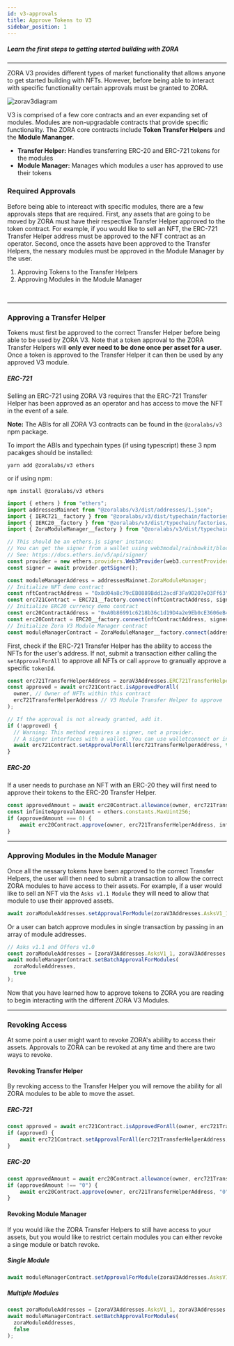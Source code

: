 ```yaml
---
id: v3-approvals
title: Approve Tokens to V3
sidebar_position: 1
---
```


##### Learn the first steps to getting started building with ZORA

---
ZORA V3 provides different types of market functionality that allows anyone to get started building with NFTs.
However, before being able to interact with specific functionality certain approvals must be granted to ZORA.

![zorav3diagram](../../static/img/zora_v3_diagram.png)

V3 is comprised of a few core contracts and an ever expanding set of modules. 
Modules are non-upgradable contracts that provide specific functionality.
The ZORA core contracts include **Token Transfer Helpers** and the **Module Mananger**.

- **Transfer Helper:** Handles transferring ERC-20 and ERC-721 tokens for the modules
- **Module Manager:** Manages which modules a user has approved to use their tokens

### Required Approvals

Before being able to intereact with specific modules, there are a few approvals steps that are required.
First, any assets that are going to be moved by ZORA must have their respective Transfer Helper approved to the token contract.
For example, if you would like to sell an NFT, the ERC-721 Transfer Helper address must be approved to the NFT contract as an operator.
Second, once the assets have been approved to the Transfer Helpers, the nessary modules must be approved in the Module Manager by the user.

1. Approving Tokens to the Transfer Helpers
2. Approving Modules in the Module Manager

<br />

---
### Approving a Transfer Helper
Tokens must first be approved to the correct Transfer Helper before being able to be used by ZORA V3.
Note that a token approval to the ZORA Transfer Helpers will **only ever need to be done once per asset for a user**.
Once a token is approved to the Transfer Helper it can then be used by any approved V3 module.

##### ERC-721 
Selling an ERC-721 using ZORA V3 requires that the ERC-721 Transfer Helper has been approved as an operator and has access to move the NFT in the event of a sale.

**Note:** The ABIs for all ZORA V3 contracts can be found in the `@zoralabs/v3` npm package.

To import the ABIs and typechain types (if using typescript) these 3 npm pacakges should be installed:

`yarn add @zoralabs/v3 ethers`

or if using npm:

`npm install @zoralabs/v3 ethers`

```javascript
import { ethers } from "ethers";
import addressesMainnet from "@zoralabs/v3/dist/addresses/1.json";
import { IERC721__factory } from "@zoralabs/v3/dist/typechain/factories/IERC721__factory";
import { IERC20__factory } from "@zoralabs/v3/dist/typechain/factories/IERC20__factory";
import { ZoraModuleManager__factory } from "@zoralabs/v3/dist/typechain/factories/ZoraModuleManager__factory";

// This should be an ethers.js signer instance: 
// You can get the signer from a wallet using web3modal/rainbowkit/blocknative wallet etc.
// See: https://docs.ethers.io/v5/api/signer/
const provider = new ethers.providers.Web3Provider(web3.currentProvider, 1);
const signer = await provider.getSigner();

const moduleManagerAddress = addressesMainnet.ZoraModuleManager;
// Initialize NFT demo contract
const nftContractAddress = "0x8d04a8c79cEB0889Bdd12acdF3Fa9D207eD3Ff63"; // Blitmap NFT Contract
const erc721Contract = ERC721__factory.connect(nftContractAddress, signer);
// Initialize ERC20 currency demo contract
const erc20ContractAddress = "0xA0b86991c6218b36c1d19D4a2e9Eb0cE3606eB48"; // USDC token address
const erc20Contract = ERC20__factory.connect(nftContractAddress, signer);
// Initialize Zora V3 Module Manager contract 
const moduleManagerContract = ZoraModuleManager__factory.connect(addressesMainnet.ZoraModuleManager, signer);
```

First, check if the ERC-721 Transfer Helper has the ability to access the NFTs for the user's address. 
If not, submit a transaction either calling the `setApprovalForAll` to approve all NFTs or call `approve` to granually approve a specific `tokenId`.

```javascript
const erc721TransferHelperAddress = zoraV3Addresses.ERC721TransferHelper;
const approved = await erc721Contract.isApprovedForAll(
  owner, // Owner of NFTs within this contract
  erc721TransferHelperAddress // V3 Module Transfer Helper to approve
);

// If the approval is not already granted, add it.
if (!approved) {
  // Warning: This method requires a signer, not a provider.
  // A signer interfaces with a wallet. You can use walletconnect or injected web3.
  await erc721Contract.setApprovalForAll(erc721TransferHelperAddress, true);
}
```

##### ERC-20
If a user needs to purchase an NFT with an ERC-20 they will first need to approve their tokens to the ERC-20 Transfer Helper.
```javascript
const approvedAmount = await erc20Contract.allowance(owner, erc721TransferHelperAddress);
const infiniteApprovalAmount = ethers.constants.MaxUint256;
if (approvedAmount === 0) {
    await erc20Contract.approve(owner, erc721TransferHelperAddress, infiniteApprovalAmount);
}
```

---

### Approving Modules in the Module Manager
Once all the nessary tokens have been approved to the correct Transfer Helpers, 
the user will then need to submit a transaction to allow the correct ZORA modules to have access to their assets.
For example, if a user would like to sell an NFT via the `Asks v1.1 Module` they will need to allow that module to use their approved assets.
```javascript
await zoraModuleAddresses.setApprovalForModule(zoraV3Addresses.AsksV1_1, true);
```

Or a user can batch approve modules in single transaction by passing in an array of module addresses.
``` javascript
// Asks v1.1 and Offers v1.0
const zoraModuleAddresses = [zoraV3Addresses.AsksV1_1, zoraV3Addresses.OffersV1];
await moduleManagerContract.setBatchApprovalForModules(
  zoraModuleAddresses, 
  true
);
```

Now that you have learned how to approve tokens to ZORA you are reading to begin interacting with the different ZORA V3 Modules.

---

### Revoking Access
At some point a user might want to revoke ZORA's abililty to access their assets. 
Approvals to ZORA can be revoked at any time and there are two ways to revoke.

#### Revoking Transfer Helper
By revoking access to the Transfer Helper you will remove the ability for all ZORA modules to be able to move the asset.

##### ERC-721

```javascript
const approved = await erc721Contract.isApprovedForAll(owner, erc721TransferHelperAddress);
if (approved) {
    await erc721Contract.setApprovalForAll(erc721TransferHelperAddress, false);
}
```

##### ERC-20 

```javascript
const approvedAmount = await erc20Contract.allowance(owner, erc721TransferHelperAddress);
if (approvedAmount !== "0") {
    await erc20Contract.approve(owner, erc721TransferHelperAddress, "0");
}
```

#### Revoking Module Manager
If you would like the ZORA Transfer Helpers to still have access to your assets, but you would like to restrict certain modules you can either revoke a singe module or batch revoke.

##### Single Module
```javascript
await moduleManagerContract.setApprovalForModule(zoraV3Addresses.AsksV1_1, false);
```

##### Multiple Modules
``` javascript
const zoraModuleAddresses = [zoraV3Addresses.AsksV1_1, zoraV3Addresses.OffersV1]; // Asks v1.1 and Offers v1.0
await moduleManagerContract.setBatchApprovalForModules(
  zoraModuleAddresses, 
  false
);
```

